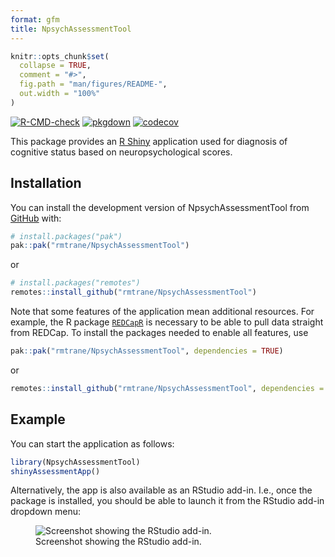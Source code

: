 ```yaml
---
format: gfm
title: NpsychAssessmentTool
---
```


<!-- README.md is generated from README.Rmd. Please edit that file -->

```r
knitr::opts_chunk$set(
  collapse = TRUE,
  comment = "#>",
  fig.path = "man/figures/README-",
  out.width = "100%"
)
```

<!-- badges: start -->
[![R-CMD-check](https://github.com/rmtrane/NpsychAssessmentTool/actions/workflows/R-CMD-check.yaml/badge.svg)](https://github.com/rmtrane/NpsychAssessmentTool/actions/workflows/R-CMD-check.yaml)
[![pkgdown](https://github.com/rmtrane/NpsychAssessmentTool/actions/workflows/pkgdown.yaml/badge.svg)](https://github.com/rmtrane/NpsychAssessmentTool/actions/workflows/pkgdown.yaml)
[![codecov](https://codecov.io/gh/rmtrane/NpsychAssessmentTool/graph/badge.svg?token=FRFC07GNEW)](https://codecov.io/gh/rmtrane/NpsychAssessmentTool)
<!-- badges: end -->

This package provides an [R Shiny](https://shiny.posit.co) application used for diagnosis of cognitive status based on neuropsychological scores. 

## Installation

You can install the development version of NpsychAssessmentTool from [GitHub](https://github.com/) with:

``` r
# install.packages("pak")
pak::pak("rmtrane/NpsychAssessmentTool")
```
or 
``` r
# install.packages("remotes")
remotes::install_github("rmtrane/NpsychAssessmentTool")
```

Note that some features of the application mean additional resources. For example, the R package [`REDCapR`](https://ouhscbbmc.github.io/REDCapR/) is necessary to be able to pull data straight from REDCap. To install the packages needed to enable all features, use
``` r
pak::pak("rmtrane/NpsychAssessmentTool", dependencies = TRUE)
```
or
``` r
remotes::install_github("rmtrane/NpsychAssessmentTool", dependencies = TRUE)
```

## Example

You can start the application as follows:

``` r
library(NpsychAssessmentTool)
shinyAssessmentApp()
```

Alternatively, the app is also available as an RStudio add-in. I.e., once the package is installed, you should be able to launch it from the RStudio add-in dropdown menu:

![Screenshot showing the RStudio add-in.](man/figures/rstudio-addin.png)